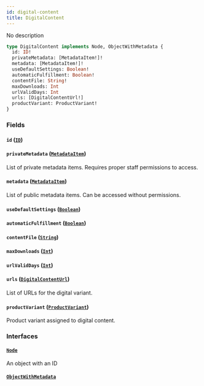 ```yaml
---
id: digital-content
title: DigitalContent
---
```



No description

```graphql
type DigitalContent implements Node, ObjectWithMetadata {
  id: ID!
  privateMetadata: [MetadataItem!]!
  metadata: [MetadataItem!]!
  useDefaultSettings: Boolean!
  automaticFulfillment: Boolean!
  contentFile: String!
  maxDownloads: Int
  urlValidDays: Int
  urls: [DigitalContentUrl!]
  productVariant: ProductVariant!
}
```


### Fields

#### `id` ([`ID`](../../../developer/api-reference/scalars/id))




#### `privateMetadata` ([`MetadataItem`](../../../developer/api-reference/objects/metadata-item))

List of private metadata items. Requires proper staff permissions to access.


#### `metadata` ([`MetadataItem`](../../../developer/api-reference/objects/metadata-item))

List of public metadata items. Can be accessed without permissions.


#### `useDefaultSettings` ([`Boolean`](../../../developer/api-reference/scalars/boolean))




#### `automaticFulfillment` ([`Boolean`](../../../developer/api-reference/scalars/boolean))




#### `contentFile` ([`String`](../../../developer/api-reference/scalars/string))




#### `maxDownloads` ([`Int`](../../../developer/api-reference/scalars/int))




#### `urlValidDays` ([`Int`](../../../developer/api-reference/scalars/int))




#### `urls` ([`DigitalContentUrl`](../../../developer/api-reference/objects/digital-content-url))

List of URLs for the digital variant.


#### `productVariant` ([`ProductVariant`](../../../developer/api-reference/objects/product-variant))

Product variant assigned to digital content.


### Interfaces

#### [`Node`](../../../developer/api-reference/interfaces/node) 

An object with an ID


#### [`ObjectWithMetadata`](../../../developer/api-reference/interfaces/object-with-metadata) 






